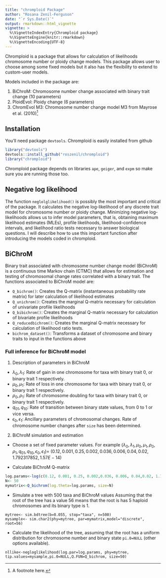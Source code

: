 ```yaml
---
title: "chromploid Package"
author: "Rosana Zenil-Ferguson"
date: "`r Sys.Date()`"
output: rmarkdown::html_vignette
vignette: >
  %\VignetteIndexEntry{Chromploid package}
  %\VignetteEngine{knitr::rmarkdown}
  %\VignetteEncoding{UTF-8}
---
```


Chromploid is a package that allows for calculation of likelihoods  chromosome number or ploidy change models. This package allows user to choose among some fixed models but it also has the flexibility to extend to custom-user models.

Models included in the package are:

1. BiChroM: Chromosome number change associated with binary trait change (10 parameters)
2. PloidEvol: Ploidy change (6 parameters)
3. ChromEvol M3: Chromosome number change model M3 from Mayrose et al. (2010)^[A footnote here.]

## Installation

You'll need package ```devtools```. Chromploid is easily installed from github
```r
library("devtools")
devtools::install_github("roszenil/chromploid")
library("chromploid")
```

Chromploid package depends on libraries `ape`, `geiger`, and `expm` so make sure you are running those too.

## Negative log likelihood

The function ```neglolglikelihood()``` is possibly the most important and critical of the package. It calculates the negative log-likelihood of any discrete trait model for chromosome number or ploidy change. Minimizing negative log-likelihoods allows us to infer model parameters, that is, obtaining maximum likelihood estimates (MLEs), profile likelihoods, likelihood-confidence intervals, and likelihood ratio tests necessary to answer biological questions. I will describe how to use this important function  after introducing the models coded in chromploid. 

## BiChroM

Binary trait associated with chromosome number change model (BiChroM) is a continuous time Markov chain (CTMC) that allows for estimation and testing of chromosomal change rates correlated with a binary trait. The functions associated to BiChroM  model are:

* ```Q_bichrom()```: Creates the Q-matrix (instantaneous probability rate matrix) for later calculation of likelihood estimates
* ```Q_unichrom()```: Creates the marginal Q-matrix necessary for calculation of univariate profile likelihoods
* ```Q_bibichrom()```: Creates the marginal Q-matrix necessary for calculation of bivariate profile likelihoods
* ```Q_reducedbichrom()```: Creates the marginal Q-matrix necessary for calculation of likelihood ratio tests.
* ```bichrom_dataset()```: Transforms a dataset of chromosome and binary traits to input in the functions above

### Full inference for BiChroM model

1. Description of parameters in BiChroM

  * $\lambda_0, \lambda_1$: Rate of gain in one chromosome for taxa with binary trait 0, or binary trait 1 respectively.
  * $\mu_0, \mu_1$: Rate of loss in one chromosome for taxa with binary trait 0, or binary trait 1 respectively.
  * $\rho_0, \rho_1$: Rate of chromosome doubling for taxa with binary trait 0, or binary trait 1 respectively.
  * $q_{01},q_{10}$: Rate of transition between binary state values, from 0 to 1 or vice versa.
  * $\epsilon_0, \epsilon_1$: Ancillary parameters  of chromosomal changes. Rate of chromosome number changes after ```size``` has been determined.
  
2. BiChroM simulation and estimation
  * Choose a set of fixed parameter values. For example $(\lambda_0,\lambda_1, \mu_0,\mu_1,\rho_0,\rho_1,q_{01},q_{10},\epsilon_0,\epsilon_1)=$
  $(0.12, 0.001, 0.25, 0.002,0.036, 0.006, 0.04,0.02, 1.792317852, 1.57E-14)$
  
  * Calculate BiChroM Q-matrix
  
  ```r
  log.params<-log(c(0.12, 0.001, 0.25, 0.002,0.036, 0.006, 0.04,0.02, 1.792317852, 1.57E-14))
  N<- 50
  mymatrix<-Q_bichrom(log.theta=log.params, size=N)
  ```
  
  * Simulate a tree with 500 taxa and BiChroM values 
  Assuming that the root of the tree has a value 56 means that the root is has 5 haploid chromosomes and its binary type is 1. 
  
  ```
  mytree<- sim.bdtree(b=0.055, stop="taxa", n=500)
  mysample<- sim.char2(phy=mytree, par=mymatrix,model="discrete", root=56)
  ```
  
  * Calculate the likelihood of the tree, assuming that the root has a uniform distribution for chromosome number and binary state ```pi.0=NULL``` (other options available).
  
  ```
  nllike<-negloglikelihood(log.par=log.params, phy=mytree, tip.values=mysample,pi.0=NULL,Q.FUN=Q_bichrom, size=50)
```
  
  